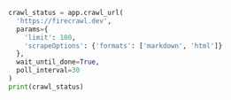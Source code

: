 ```python Python
crawl_status = app.crawl_url(
  'https://firecrawl.dev', 
  params={
    'limit': 100, 
    'scrapeOptions': {'formats': ['markdown', 'html']}
  }, 
  wait_until_done=True, 
  poll_interval=30
)
print(crawl_status)
```